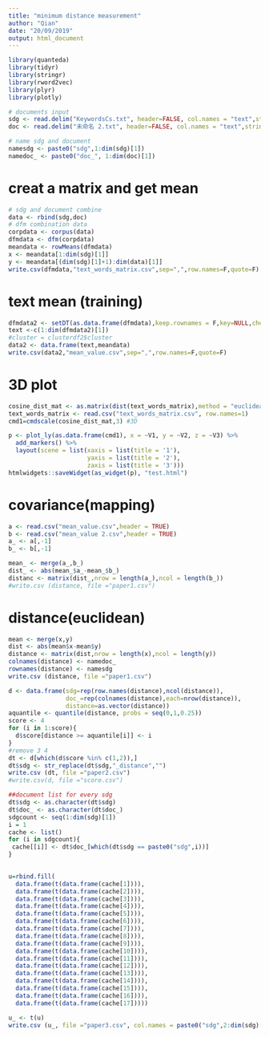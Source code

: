 ```yaml
---
title: "minimum distance measurement"
author: "Qian"
date: "20/09/2019"
output: html_document
---
```


```r
library(quanteda)
library(tidyr)
library(stringr)
library(rword2vec)
library(plyr)
library(plotly)
```

```r
# documents input
sdg <- read.delim("KeywordsCs.txt", header=FALSE, col.names = "text",stringsAsFactors = F)
doc <- read.delim("未命名 2.txt", header=FALSE, col.names = "text",stringsAsFactors = F)

# name sdg and document
namesdg <- paste0("sdg",1:dim(sdg)[1])
namedoc_ <- paste0("doc_", 1:dim(doc)[1])
```

# creat a matrix and get mean
```r
# sdg and document combine 
data <- rbind(sdg,doc)
# dfm combination data
corpdata <- corpus(data)
dfmdata <- dfm(corpdata)
meandata <- rowMeans(dfmdata)
x <- meandata[1:dim(sdg)[1]]
y <- meandata[(dim(sdg)[1]+1):dim(data)[1]]
write.csv(dfmdata,"text_words_matrix.csv",sep=",",row.names=F,quote=F)
```

# text mean (training)
```r
dfmdata2 <- setDT(as.data.frame(dfmdata),keep.rownames = F,key=NULL,check.names=FALSE)[]
text <-c(1:dim(dfmdata2)[1])
#cluster = clusterdf2$cluster
data2 <- data.frame(text,meandata)
write.csv(data2,"mean_value.csv",sep=",",row.names=F,quote=F)
```

# 3D plot
```r
cosine_dist_mat <- as.matrix(dist(text_words_matrix),method = "euclidean")
text_words_matrix <- read.csv("text_words_matrix.csv", row.names=1)
cmd1=cmdscale(cosine_dist_mat,3) #3D

p <- plot_ly(as.data.frame(cmd1), x = ~V1, y = ~V2, z = ~V3) %>%
  add_markers() %>%
  layout(scene = list(xaxis = list(title = '1'),
                      yaxis = list(title = '2'),
                      zaxis = list(title = '3')))
htmlwidgets::saveWidget(as_widget(p), "test.html")
```


# covariance(mapping)
```r
a <- read.csv("mean_value.csv",header = TRUE)
b <- read.csv("mean_value 2.csv",header = TRUE)
a_ <- a[,-1]
b_ <- b[,-1]

mean_ <- merge(a_,b_)
dist_ <- abs(mean_$a_-mean_$b_)
distanc <- matrix(dist_,nrow = length(a_),ncol = length(b_))
#write.csv (distance, file ="paper1.csv")

```


# distance(euclidean)
```r
mean <- merge(x,y)
dist <- abs(mean$x-mean$y)
distance <- matrix(dist,nrow = length(x),ncol = length(y))
colnames(distance) <- namedoc_
rownames(distance) <- namesdg
write.csv (distance, file ="paper1.csv")
```

```r
d <- data.frame(sdg=rep(row.names(distance),ncol(distance)),
                doc_=rep(colnames(distance),each=nrow(distance)),
                distance=as.vector(distance))
aquantile <- quantile(distance, probs = seq(0,1,0.25))
score <- 4
for (i in 1:score){
  d$score[distance >= aquantile[i]] <- i
}
#remove 3 4
dt <- d[which(d$score %in% c(1,2)),]
dt$sdg <- str_replace(dt$sdg,"_distance","")
write.csv (dt, file ="paper2.csv")
#write.csv(d, file ="score.csv")
```

```r
##document list for every sdg
dt$sdg <- as.character(dt$sdg)
dt$doc_ <- as.character(dt$doc_)
sdgcount <- seq(1:dim(sdg)[1])
i = 1
cache <- list()
for (i in sdgcount){
 cache[[i]] <- dt$doc_[which(dt$sdg == paste0("sdg",i))]
}

  
u=rbind.fill(
  data.frame(t(data.frame(cache[1]))),
  data.frame(t(data.frame(cache[2]))),
  data.frame(t(data.frame(cache[3]))),
  data.frame(t(data.frame(cache[4]))),
  data.frame(t(data.frame(cache[5]))),
  data.frame(t(data.frame(cache[6]))),
  data.frame(t(data.frame(cache[7]))),
  data.frame(t(data.frame(cache[8]))),
  data.frame(t(data.frame(cache[9]))),
  data.frame(t(data.frame(cache[10]))),
  data.frame(t(data.frame(cache[11]))),
  data.frame(t(data.frame(cache[12]))),
  data.frame(t(data.frame(cache[13]))),
  data.frame(t(data.frame(cache[14]))),
  data.frame(t(data.frame(cache[15]))),
  data.frame(t(data.frame(cache[16]))),
  data.frame(t(data.frame(cache[17]))))

u_ <- t(u)
write.csv (u_, file ="paper3.csv", col.names = paste0("sdg",2:dim(sdg)[1]))
```







